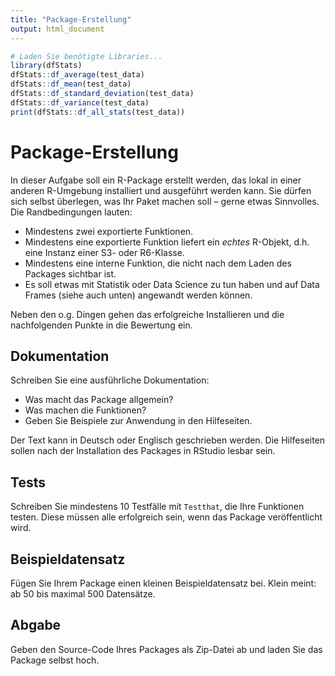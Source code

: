 ```yaml
---
title: "Package-Erstellung"
output: html_document
---
```


```r
# Laden Sie benötigte Libraries...
library(dfStats)
dfStats::df_average(test_data)
dfStats::df_mean(test_data)
dfStats::df_standard_deviation(test_data)
dfStats::df_variance(test_data)
print(dfStats::df_all_stats(test_data))
```

# Package-Erstellung

In dieser Aufgabe soll ein R-Package erstellt werden, das lokal in einer anderen R-Umgebung installiert und ausgeführt werden kann. Sie dürfen sich selbst überlegen, was Ihr Paket machen soll -- gerne etwas Sinnvolles. Die Randbedingungen lauten:

 * Mindestens zwei exportierte Funktionen.
 * Mindestens eine exportierte Funktion liefert ein _echtes_ R-Objekt, d.h. eine Instanz einer S3- oder R6-Klasse.
 * Mindestens eine interne Funktion, die nicht nach dem Laden des Packages sichtbar ist.
 * Es soll etwas mit Statistik oder Data Science zu tun haben und auf Data Frames (siehe auch unten) angewandt werden können.

Neben den o.g. Dingen gehen das erfolgreiche Installieren und die nachfolgenden Punkte in die Bewertung ein.

## Dokumentation

Schreiben Sie eine ausführliche Dokumentation:

 * Was macht das Package allgemein?
 * Was machen die Funktionen?
 * Geben Sie Beispiele zur Anwendung in den Hilfeseiten.

Der Text kann in Deutsch oder Englisch geschrieben werden. Die Hilfeseiten sollen nach der Installation des Packages in RStudio lesbar sein.

## Tests

Schreiben Sie mindestens 10 Testfälle mit `Testthat`, die Ihre Funktionen testen. Diese müssen alle erfolgreich sein, wenn das Package veröffentlicht wird.

## Beispieldatensatz

Fügen Sie Ihrem Package einen kleinen Beispieldatensatz bei. Klein meint: ab 50 bis maximal 500 Datensätze.

## Abgabe

Geben den Source-Code Ihres Packages als Zip-Datei ab und laden Sie das Package selbst hoch.
